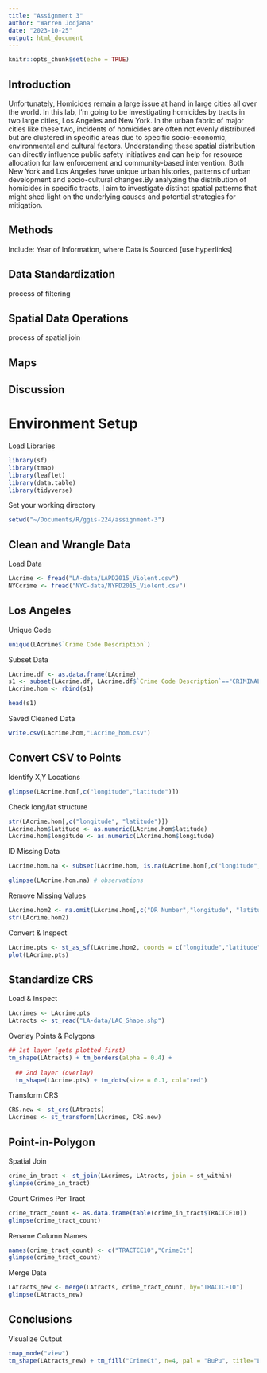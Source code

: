 ```yaml
---
title: "Assignment 3"
author: "Warren Jodjana"
date: "2023-10-25"
output: html_document
---
```


```r
knitr::opts_chunk$set(echo = TRUE)
```



## Introduction

Unfortunately, Homicides remain a large issue at hand in large cities all over the world. In this lab, I'm going to be investigating homicides by tracts in two large cities, Los Angeles and New York. In the urban fabric of major cities like these two, incidents of homicides are often not evenly distributed but are clustered in specific areas due to specific socio-economic, environmental and cultural factors. Understanding these spatial distribution can directly influence public safety initiatives and can help for resource allocation for law enforcement and community-based intervention. Both New York and Los Angeles have unique urban histories, patterns of urban development and socio-cultural changes.By analyzing the distribution of homicides in specific tracts, I aim to investigate distinct spatial patterns that might shed light on the underlying causes and potential strategies for mitigation.

## Methods



Include: Year of Information, where Data is Sourced [use hyperlinks]

## Data Standardization


process of filtering

## Spatial Data Operations

process of spatial join

## Maps

## Discussion


# Environment Setup

Load Libraries
```r
library(sf)
library(tmap)
library(leaflet)
library(data.table)
library(tidyverse)
```

Set your working directory
```r
setwd("~/Documents/R/ggis-224/assignment-3")
```


## Clean and Wrangle Data

Load Data
```r
LAcrime <- fread("LA-data/LAPD2015_Violent.csv")
NYCcrime <- fread("NYC-data/NYPD2015_Violent.csv")
```

## Los Angeles

Unique Code
```r
unique(LAcrime$`Crime Code Description`)
```
Subset Data
```r
LAcrime.df <- as.data.frame(LAcrime)
s1 <- subset(LAcrime.df, LAcrime.df$`Crime Code Description`=="CRIMINAL HOMICIDE") # base r subset
LAcrime.hom <- rbind(s1)

head(s1)
```

Saved Cleaned Data
```r
write.csv(LAcrime.hom,"LAcrime_hom.csv")
```

## Convert CSV to Points

Identify X,Y Locations
```r
glimpse(LAcrime.hom[,c("longitude","latitude")])
```
Check long/lat structure
```r
str(LAcrime.hom[,c("longitude", "latitude")])
LAcrime.hom$latitude <- as.numeric(LAcrime.hom$latitude)
LAcrime.hom$longitude <- as.numeric(LAcrime.hom$longitude)
```
ID Missing Data
```r
LAcrime.hom.na <- subset(LAcrime.hom, is.na(LAcrime.hom[,c("longitude", "latitude")]))

glimpse(LAcrime.hom.na) # observations
```

Remove Missing Values
```r
LAcrime.hom2 <- na.omit(LAcrime.hom[,c("DR Number","longitude", "latitude")])
str(LAcrime.hom2)
```

Convert & Inspect
```r
LAcrime.pts <- st_as_sf(LAcrime.hom2, coords = c("longitude","latitude"), crs = 4326)
plot(LAcrime.pts)
```
## Standardize CRS

Load & Inspect
```r
LAcrimes <- LAcrime.pts
LAtracts <- st_read("LA-data/LAC_Shape.shp")

```
Overlay Points & Polygons
```r
## 1st layer (gets plotted first)
tm_shape(LAtracts) + tm_borders(alpha = 0.4) + 
  
  ## 2nd layer (overlay)
  tm_shape(LAcrime.pts) + tm_dots(size = 0.1, col="red") 
```
Transform CRS
```r
CRS.new <- st_crs(LAtracts)
LAcrimes <- st_transform(LAcrimes, CRS.new)
```

## Point-in-Polygon

Spatial Join
```r
crime_in_tract <- st_join(LAcrimes, LAtracts, join = st_within)
glimpse(crime_in_tract)
```
Count Crimes Per Tract
```r
crime_tract_count <- as.data.frame(table(crime_in_tract$TRACTCE10))
glimpse(crime_tract_count)
```
Rename Column Names
```r
names(crime_tract_count) <- c("TRACTCE10","CrimeCt")
glimpse(crime_tract_count)

```

Merge Data
```r
LAtracts_new <- merge(LAtracts, crime_tract_count, by="TRACTCE10")
glimpse(LAtracts_new)

```
## Conclusions

Visualize Output
```r
tmap_mode("view")
tm_shape(LAtracts_new) + tm_fill("CrimeCt", n=4, pal = "BuPu", title="LA Homicides in 2015")
```



